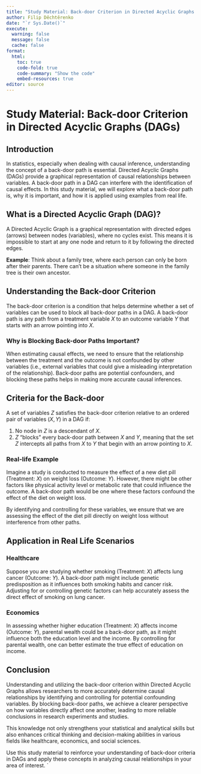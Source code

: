 ```yaml
---
title: "Study Material: Back-door Criterion in Directed Acyclic Graphs (DAGs)"
author: Filip Děchtěrenko
date: "`r Sys.Date()`"
execute:
  warning: false
  message: false
  cache: false
format:
  html:
    toc: true
    code-fold: true
    code-summary: "Show the code"
    embed-resources: true
editor: source
---
```


# Study Material: Back-door Criterion in Directed Acyclic Graphs (DAGs)

## Introduction

In statistics, especially when dealing with causal inference, understanding the concept of a back-door path is essential. Directed Acyclic Graphs (DAGs) provide a graphical representation of causal relationships between variables. A back-door path in a DAG can interfere with the identification of causal effects. In this study material, we will explore what a back-door path is, why it is important, and how it is applied using examples from real life.

## What is a Directed Acyclic Graph (DAG)?

A Directed Acyclic Graph is a graphical representation with directed edges (arrows) between nodes (variables), where no cycles exist. This means it is impossible to start at any one node and return to it by following the directed edges.

**Example**: Think about a family tree, where each person can only be born after their parents. There can't be a situation where someone in the family tree is their own ancestor.

## Understanding the Back-door Criterion

The back-door criterion is a condition that helps determine whether a set of variables can be used to block all back-door paths in a DAG. A back-door path is any path from a treatment variable $X$ to an outcome variable $Y$ that starts with an arrow pointing into $X$.

### Why is Blocking Back-door Paths Important?

When estimating causal effects, we need to ensure that the relationship between the treatment and the outcome is not confounded by other variables (i.e., external variables that could give a misleading interpretation of the relationship). Back-door paths are potential confounders, and blocking these paths helps in making more accurate causal inferences.

## Criteria for the Back-door

A set of variables $Z$ satisfies the back-door criterion relative to an ordered pair of variables $(X, Y)$ in a DAG if:

1. No node in $Z$ is a descendant of $X$.
2. $Z$ "blocks" every back-door path between $X$ and $Y$, meaning that the set $Z$ intercepts all paths from $X$ to $Y$ that begin with an arrow pointing to $X$.

### Real-life Example

Imagine a study is conducted to measure the effect of a new diet pill (Treatment: $X$) on weight loss (Outcome: $Y$). However, there might be other factors like physical activity level or metabolic rate that could influence the outcome. A back-door path would be one where these factors confound the effect of the diet on weight loss. 

By identifying and controlling for these variables, we ensure that we are assessing the effect of the diet pill directly on weight loss without interference from other paths.

## Application in Real Life Scenarios

### Healthcare

Suppose you are studying whether smoking (Treatment: $X$) affects lung cancer (Outcome: $Y$). A back-door path might include genetic predisposition as it influences both smoking habits and cancer risk. Adjusting for or controlling genetic factors can help accurately assess the direct effect of smoking on lung cancer.

### Economics

In assessing whether higher education (Treatment: $X$) affects income (Outcome: $Y$), parental wealth could be a back-door path, as it might influence both the education level and the income. By controlling for parental wealth, one can better estimate the true effect of education on income.

## Conclusion

Understanding and utilizing the back-door criterion within Directed Acyclic Graphs allows researchers to more accurately determine causal relationships by identifying and controlling for potential confounding variables. By blocking back-door paths, we achieve a clearer perspective on how variables directly affect one another, leading to more reliable conclusions in research experiments and studies.

This knowledge not only strengthens your statistical and analytical skills but also enhances critical thinking and decision-making abilities in various fields like healthcare, economics, and social sciences.

Use this study material to reinforce your understanding of back-door criteria in DAGs and apply these concepts in analyzing causal relationships in your area of interest.
`
